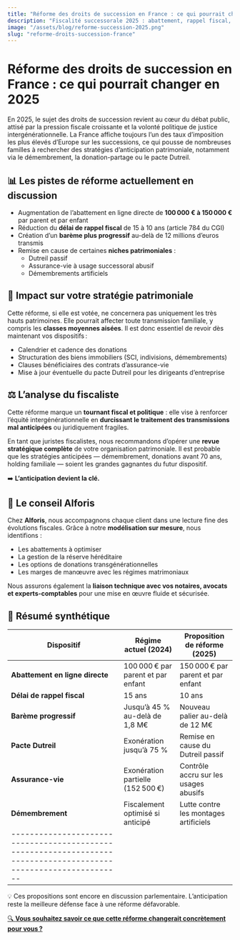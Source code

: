 ```yaml
---
title: "Réforme des droits de succession en France : ce qui pourrait changer en 2025"
description: "Fiscalité successorale 2025 : abattement, rappel fiscal, niches, barème progressif. Anticipez les changements avec un audit patrimonial."
image: "/assets/blog/reforme-succession-2025.png"
slug: "reforme-droits-succession-france"
---
```


# Réforme des droits de succession en France : ce qui pourrait changer en 2025

En 2025, le sujet des droits de succession revient au cœur du débat public, attisé par la pression fiscale croissante et la volonté politique de justice intergénérationnelle. La France affiche toujours l’un des taux d’imposition les plus élevés d’Europe sur les successions, ce qui pousse de nombreuses familles à rechercher des stratégies d’anticipation patrimoniale, notamment via le démembrement, la donation-partage ou le pacte Dutreil.

## 📊 Les pistes de réforme actuellement en discussion

- Augmentation de l’abattement en ligne directe de **100 000 € à 150 000 €** par parent et par enfant  
- Réduction du **délai de rappel fiscal** de 15 à 10 ans (article 784 du CGI)  
- Création d’un **barème plus progressif** au-delà de 12 millions d’euros transmis  
- Remise en cause de certaines **niches patrimoniales** :  
  - Dutreil passif  
  - Assurance-vie à usage successoral abusif  
  - Démembrements artificiels

## 🧮 Impact sur votre stratégie patrimoniale

Cette réforme, si elle est votée, ne concernera pas uniquement les très hauts patrimoines. Elle pourrait affecter toute transmission familiale, y compris les **classes moyennes aisées**. Il est donc essentiel de revoir dès maintenant vos dispositifs :

- Calendrier et cadence des donations  
- Structuration des biens immobiliers (SCI, indivisions, démembrements)  
- Clauses bénéficiaires des contrats d’assurance-vie  
- Mise à jour éventuelle du pacte Dutreil pour les dirigeants d’entreprise  

## ⚖️ L’analyse du fiscaliste

Cette réforme marque un **tournant fiscal et politique** : elle vise à renforcer l’équité intergénérationnelle en **durcissant le traitement des transmissions mal anticipées** ou juridiquement fragiles.

En tant que juristes fiscalistes, nous recommandons d’opérer une **revue stratégique complète** de votre organisation patrimoniale. Il est probable que les stratégies anticipées — démembrement, donations avant 70 ans, holding familiale — soient les grandes gagnantes du futur dispositif.

➡️ **L’anticipation devient la clé.**

## 📍 Le conseil Alforis

Chez **Alforis**, nous accompagnons chaque client dans une lecture fine des évolutions fiscales. Grâce à notre **modélisation sur mesure**, nous identifions :

- Les abattements à optimiser  
- La gestion de la réserve héréditaire  
- Les options de donations transgénérationnelles  
- Les marges de manœuvre avec les régimes matrimoniaux  

Nous assurons également la **liaison technique avec vos notaires, avocats et experts-comptables** pour une mise en œuvre fluide et sécurisée.


## 📌 Résumé synthétique

| Dispositif                      | Régime actuel (2024)                 | Proposition de réforme (2025)       |
|---------------------------------|-------------------------------------|-------------------------------------|
| **Abattement en ligne directe** | 100 000 € par parent et par enfant  | 150 000 € par parent et par enfant  |
| **Délai de rappel fiscal**      | 15 ans                              | 10 ans                              |
| **Barème progressif**           | Jusqu’à 45 % au-delà de 1,8 M€      | Nouveau palier au-delà de 12 M€     |
| **Pacte Dutreil**               | Exonération jusqu’à 75 %            | Remise en cause du Dutreil passif   |
| **Assurance-vie**               | Exonération partielle (152 500 €)   | Contrôle accru sur les usages abusifs |
| **Démembrement**                | Fiscalement optimisé si anticipé    | Lutte contre les montages artificiels |
|----------------------------------------------------------------------------------------------------------------|
💡 Ces propositions sont encore en discussion parlementaire. L’anticipation reste la meilleure défense face à une réforme défavorable.


[🔍 **Vous souhaitez savoir ce que cette réforme changerait concrètement pour vous ?**](https://www.alforis.fr/prendre-rendez-vous)
